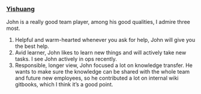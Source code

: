 ### [Yishuang](https://www.linkedin.com/in/chenyishuang/)

John is a really good team player, among his good qualities, I admire three most.

1. Helpful and warm-hearted whenever you ask for help, John will give you the best help.
2. Avid learner, John likes to learn new things and will actively take new tasks. I see John actively in ops recently.
3. Responsible, longer view, John focused a lot on knowledge transfer. He wants to make sure the knowledge can be shared with the whole team and future new employees, so he contributed a lot on internal wiki gitbooks, which I think it’s a good point.
